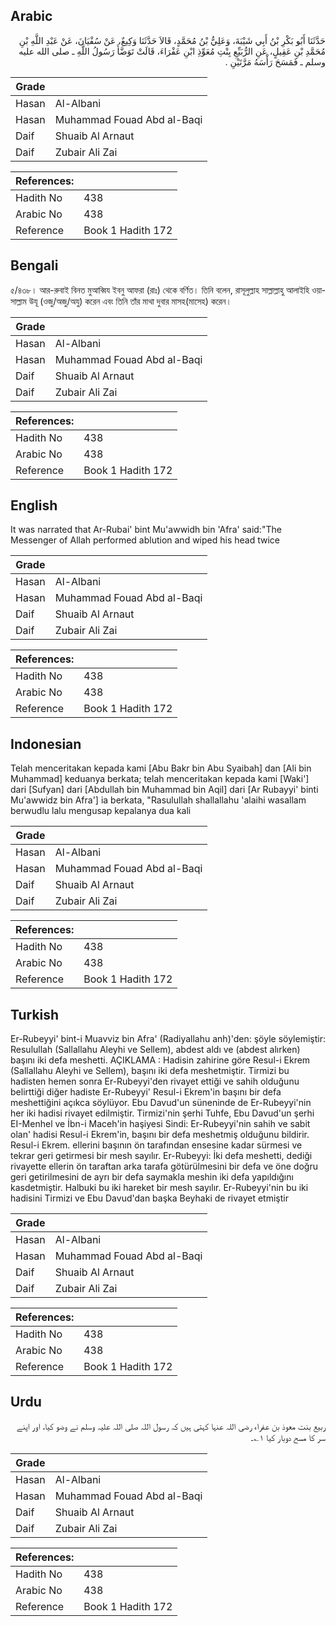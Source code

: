 ## Arabic


<div dir="rtl" lang="ar" style={{fontSize:'larger',backgroundColor:'#f8f9fa',padding:20}}>
حَدَّثَنَا أَبُو بَكْرِ بْنُ أَبِي شَيْبَةَ، وَعَلِيُّ بْنُ مُحَمَّدٍ، قَالاَ حَدَّثَنَا وَكِيعٌ، عَنْ سُفْيَانَ، عَنْ عَبْدِ اللَّهِ بْنِ مُحَمَّدِ بْنِ عَقِيلٍ، عَنِ الرُّبَيِّعِ بِنْتِ مُعَوِّذِ ابْنِ عَفْرَاءَ، قَالَتْ تَوَضَّأَ رَسُولُ اللَّهِ ـ صلى الله عليه وسلم ـ فَمَسَحَ رَأْسَهُ مَرَّتَيْنِ ‏.‏
</div>
<div style={{backgroundColor:'#f8f9fa',padding:20, marginBottom: 10}}><table> <thead> <tr> <th>Grade</th> <th></th> </tr> </thead> <tbody> <tr><td>Hasan</td><td>Al-Albani</td></tr><tr><td>Hasan</td><td>Muhammad Fouad Abd al-Baqi</td></tr><tr><td>Daif</td><td>Shuaib Al Arnaut</td></tr><tr><td>Daif</td><td>Zubair Ali Zai</td></tr></tbody></table><table> <thead> <tr> <th>References:</th> <th></th> </tr> </thead> <tbody><tr><td>Hadith No</td><td>438</td></tr><tr><td>Arabic No</td><td>438</td></tr><tr><td>Reference</td><td>Book 1 Hadith 172</td></tr></tbody></table></div>

## Bengali


<div dir="ltr" lang="bn" style={{fontSize:'larger',backgroundColor:'#f8f9fa',padding:20}}>
৫/৪৩৮। আর-রুবাই বিনত মুআব্বিয ইবনু আফরা (রাঃ) থেকে বর্ণিত। তিনি বলেন, রাসূলুল্লাহ সাল্লাল্লাহু আলাইহি ওয়াসাল্লাম উযূ (ওজু/অজু/অযু) করেন এবং তিনি তাঁর মাথা দুবার মাসহ(মাসেহ) করেন।
</div>
<div style={{backgroundColor:'#f8f9fa',padding:20, marginBottom: 10}}><table> <thead> <tr> <th>Grade</th> <th></th> </tr> </thead> <tbody> <tr><td>Hasan</td><td>Al-Albani</td></tr><tr><td>Hasan</td><td>Muhammad Fouad Abd al-Baqi</td></tr><tr><td>Daif</td><td>Shuaib Al Arnaut</td></tr><tr><td>Daif</td><td>Zubair Ali Zai</td></tr></tbody></table><table> <thead> <tr> <th>References:</th> <th></th> </tr> </thead> <tbody><tr><td>Hadith No</td><td>438</td></tr><tr><td>Arabic No</td><td>438</td></tr><tr><td>Reference</td><td>Book 1 Hadith 172</td></tr></tbody></table></div>

## English


<div dir="ltr" lang="en" style={{fontSize:'larger',backgroundColor:'#f8f9fa',padding:20}}>
It was narrated that Ar-Rubai' bint Mu'awwidh bin 'Afra' said:"The Messenger of Allah performed ablution and wiped his head twice
</div>
<div style={{backgroundColor:'#f8f9fa',padding:20, marginBottom: 10}}><table> <thead> <tr> <th>Grade</th> <th></th> </tr> </thead> <tbody> <tr><td>Hasan</td><td>Al-Albani</td></tr><tr><td>Hasan</td><td>Muhammad Fouad Abd al-Baqi</td></tr><tr><td>Daif</td><td>Shuaib Al Arnaut</td></tr><tr><td>Daif</td><td>Zubair Ali Zai</td></tr></tbody></table><table> <thead> <tr> <th>References:</th> <th></th> </tr> </thead> <tbody><tr><td>Hadith No</td><td>438</td></tr><tr><td>Arabic No</td><td>438</td></tr><tr><td>Reference</td><td>Book 1 Hadith 172</td></tr></tbody></table></div>

## Indonesian


<div dir="ltr" lang="id" style={{fontSize:'larger',backgroundColor:'#f8f9fa',padding:20}}>
Telah menceritakan kepada kami [Abu Bakr bin Abu Syaibah] dan [Ali bin Muhammad] keduanya berkata; telah menceritakan kepada kami [Waki'] dari [Sufyan] dari [Abdullah bin Muhammad bin Aqil] dari [Ar Rubayyi' binti Mu'awwidz bin Afra'] ia berkata, "Rasulullah shallallahu 'alaihi wasallam berwudlu lalu mengusap kepalanya dua kali
</div>
<div style={{backgroundColor:'#f8f9fa',padding:20, marginBottom: 10}}><table> <thead> <tr> <th>Grade</th> <th></th> </tr> </thead> <tbody> <tr><td>Hasan</td><td>Al-Albani</td></tr><tr><td>Hasan</td><td>Muhammad Fouad Abd al-Baqi</td></tr><tr><td>Daif</td><td>Shuaib Al Arnaut</td></tr><tr><td>Daif</td><td>Zubair Ali Zai</td></tr></tbody></table><table> <thead> <tr> <th>References:</th> <th></th> </tr> </thead> <tbody><tr><td>Hadith No</td><td>438</td></tr><tr><td>Arabic No</td><td>438</td></tr><tr><td>Reference</td><td>Book 1 Hadith 172</td></tr></tbody></table></div>

## Turkish


<div dir="ltr" lang="tr" style={{fontSize:'larger',backgroundColor:'#f8f9fa',padding:20}}>
Er-Rubeyyi' bint-i Muavviz bin Afra' (Radiyallahu anh)'den: şöyle söylemiştir: Resulullah (Sallallahu Aleyhi ve Sellem), abdest aldı ve (abdest alırken) başını iki defa meshetti. AÇIKLAMA : Hadisin zahirine göre Resul-i Ekrem (Sallallahu Aleyhi ve Sellem), başını iki defa meshetmiştir. Tirmizi bu hadisten hemen sonra Er-Rubeyyi'den rivayet ettiği ve sahih olduğunu belirttiği diğer hadiste Er-Rubeyyi' Resul-i Ekrem'in başını bir defa meshettiğini açıkca söylüyor. Ebu Davud'un süneninde de Er-Rubeyyi'nin her iki hadisi rivayet edilmiştir. Tirmizi'nin şerhi Tuhfe, Ebu Davud'un şerhi EI-Menhel ve İbn-i Maceh'in haşiyesi Sindi: Er-Rubeyyi'nin sahih ve sabit olan' hadisi Resul-i Ekrem'in, başını bir defa meshetmiş olduğunu bildirir. Resul-i Ekrem. ellerini başının ön tarafından ensesine kadar sürmesi ve tekrar geri getirmesi bir mesh sayılır. Er-Rubeyyi: İki defa meshetti, dediği rivayette ellerin ön taraftan arka tarafa götürülmesini bir defa ve öne doğru geri getirilmesini de ayrı bir defa saymakla meshin iki defa yapıldığını kasdetmiştir. Halbuki bu iki hareket bir mesh sayılır. Er-Rubeyyi'nin bu iki hadisini Tirmizi ve Ebu Davud'dan başka Beyhaki de rivayet etmiştir
</div>
<div style={{backgroundColor:'#f8f9fa',padding:20, marginBottom: 10}}><table> <thead> <tr> <th>Grade</th> <th></th> </tr> </thead> <tbody> <tr><td>Hasan</td><td>Al-Albani</td></tr><tr><td>Hasan</td><td>Muhammad Fouad Abd al-Baqi</td></tr><tr><td>Daif</td><td>Shuaib Al Arnaut</td></tr><tr><td>Daif</td><td>Zubair Ali Zai</td></tr></tbody></table><table> <thead> <tr> <th>References:</th> <th></th> </tr> </thead> <tbody><tr><td>Hadith No</td><td>438</td></tr><tr><td>Arabic No</td><td>438</td></tr><tr><td>Reference</td><td>Book 1 Hadith 172</td></tr></tbody></table></div>

## Urdu


<div dir="rtl" lang="ur" style={{fontSize:'larger',backgroundColor:'#f8f9fa',padding:20}}>
ربیع بنت معوذ بن عفراء رضی اللہ عنہا کہتی ہیں کہ رسول اللہ صلی اللہ علیہ وسلم نے وضو کیا، اور اپنے سر کا مسح دوبار کیا ۱؎۔
</div>
<div style={{backgroundColor:'#f8f9fa',padding:20, marginBottom: 10}}><table> <thead> <tr> <th>Grade</th> <th></th> </tr> </thead> <tbody> <tr><td>Hasan</td><td>Al-Albani</td></tr><tr><td>Hasan</td><td>Muhammad Fouad Abd al-Baqi</td></tr><tr><td>Daif</td><td>Shuaib Al Arnaut</td></tr><tr><td>Daif</td><td>Zubair Ali Zai</td></tr></tbody></table><table> <thead> <tr> <th>References:</th> <th></th> </tr> </thead> <tbody><tr><td>Hadith No</td><td>438</td></tr><tr><td>Arabic No</td><td>438</td></tr><tr><td>Reference</td><td>Book 1 Hadith 172</td></tr></tbody></table></div>